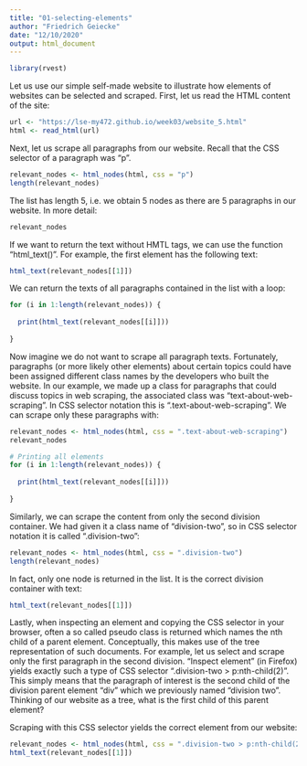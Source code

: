 ```yaml
---
title: "01-selecting-elements"
author: "Friedrich Geiecke"
date: "12/10/2020"
output: html_document
---
```


```r
library(rvest)
```

Let us use our simple self-made website to illustrate how elements of websites can be selected and scraped. First, let us read the HTML content of the site:

```r
url <- "https://lse-my472.github.io/week03/website_5.html"
html <- read_html(url)
```

Next, let us scrape all paragraphs from our website. Recall that the CSS selector of a paragraph was "p".

```r
relevant_nodes <- html_nodes(html, css = "p")
length(relevant_nodes)
```

The list has length 5, i.e. we obtain 5 nodes as there are 5 paragraphs in our website. In more detail:

```r
relevant_nodes
```

If we want to return the text without HMTL tags, we can use the function "html_text()". For example, the first element has the following text:

```r
html_text(relevant_nodes[[1]])
```

We can return the texts of all paragraphs contained in the list with a loop:

```r
for (i in 1:length(relevant_nodes)) {
  
  print(html_text(relevant_nodes[[i]]))
  
}
```

Now imagine we do not want to scrape all paragraph texts. Fortunately, paragraphs (or more likely other elements) about certain topics could have been assigned different class names by the developers who built the website. In our example, we made up a class for paragraphs that could discuss topics in web scraping, the associated class was "text-about-web-scraping". In CSS selector notation this is ".text-about-web-scraping". We can scrape only these paragraphs with:

```r
relevant_nodes <- html_nodes(html, css = ".text-about-web-scraping")
relevant_nodes
```

```r
# Printing all elements
for (i in 1:length(relevant_nodes)) {
  
  print(html_text(relevant_nodes[[i]]))
  
}
```

Similarly, we can scrape the content from only the second division container. We had given it a class name of "division-two", so in CSS selector notation it is called ".division-two":

```r
relevant_nodes <- html_nodes(html, css = ".division-two")
length(relevant_nodes)
```

In fact, only one node is returned in the list. It is the correct division container with text:

```r
html_text(relevant_nodes[[1]])
```

Lastly, when inspecting an element and copying the CSS selector in your browser, often a so called pseudo class is returned which names the nth child of a parent element. Conceptually, this makes use of the tree representation of such documents. For example, let us select and scrape only the first paragraph in the second division. "Inspect element" (in Firefox) yields exactly such a type of CSS selector ".division-two > p:nth-child(2)". This simply means that the paragraph of interest is the second child of the division parent element "div" which we previously named "division two". Thinking of our website as a tree, what is the first child of this parent element?

Scraping with this CSS selector yields the correct element from our website:

```r
relevant_nodes <- html_nodes(html, css = ".division-two > p:nth-child(2)")
html_text(relevant_nodes[[1]])
```